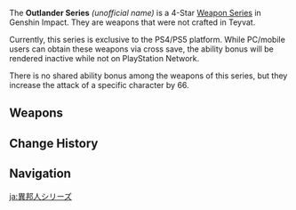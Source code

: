 {{Weapon Series Infobox
|quality  = 4
|region  = 
|passive = Increase the ATK of a character by 66 and only effective while on PlayStation, among other things
|lore    = Weapons that come from outside of Teyvat
|other   = Only obtainable while on PlayStation
}}
The '''Outlander Series''' ''(unofficial name)'' is a 4-Star [[Weapon Series]] in Genshin Impact. They are weapons that were not crafted in Teyvat.

Currently, this series is exclusive to the PS4/PS5 platform. While PC/mobile users can obtain these weapons via cross save, the ability bonus will be rendered inactive while not on PlayStation Network.

There is no shared ability bonus among the weapons of this series, but they increase the attack of a specific character by 66.

==Weapons==
{{Weapons by Category Table|type=Outlander Series}}

==Change History==
{{Change History|1.0}}

==Navigation==
{{Weapon Series Navbox}}

[[ja:異邦人シリーズ]]